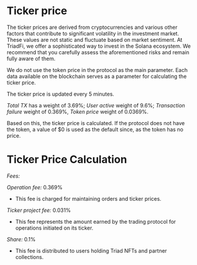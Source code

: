 

<HeroPattern />

# **Ticker price**

The ticker prices are derived from cryptocurrencies and various other factors that contribute to significant volatility in the investment market. These values are not static and fluctuate based on market sentiment. At TriadFi, we offer a sophisticated way to invest in the Solana ecosystem. We recommend that you carefully assess the aforementioned risks and remain fully aware of them.

We do not use the token price in the protocol as the main parameter. Each data available on the blockchain serves as a parameter for calculating the ticker price.

The ticker price is updated every 5 minutes.

*Total TX* has a weight of 3.69%;
*User active* weight of 9.6%;
*Transaction failure* weight of 0.369%,
*Token price* weight of 0.0369%.

Based on this, the ticker price is calculated. If the protocol does not have the token, a value of $0 is used as the default since, as the token has no price.

# **Ticker Price Calculation**







*Fees:*

*Operation fee:* 0.369% 
- This fee is charged for maintaining orders and ticker prices.

*Ticker project fee:* 0.031%

- This fee represents the amount earned by the trading protocol for operations initiated on its ticker.

*Share:* 0.1%
- This fee is distributed to users holding Triad NFTs and partner collections.